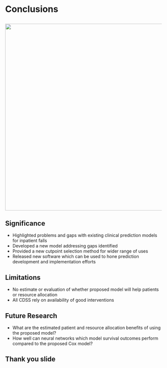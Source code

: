 # Conclusions

##

![](assets/5-conclusions/the-fig.png){.absolute height="600"}

## Significance

::: {.incremental}

- Highlighted problems and gaps with existing clinical prediction models for inpatient falls
- Developed a new model addressing gaps identified
- Provided a new cutpoint selection method for wider range of uses
- Released new software which can be used to hone prediction development and implementation efforts

:::

## Limitations

- No estimate or evaluation of whether proposed model will help patients or resource allocation
- All CDSS rely on availability of good interventions

## Future Research

- What are the estimated patient and resource allocation benefits of using the proposed model?
- How well can neural networks which model survival outcomes perform compared to the proposed Cox model?

## Thank you slide
